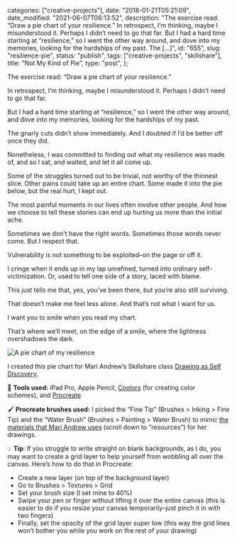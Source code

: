 
  categories: ["creative-projects"],
  date: "2018-01-21T05:21:09",
  date_modified: "2021-06-07T06:13:52",
  description:
    "The exercise read: “Draw a pie chart of your resilience.” In retrospect, I’m thinking, maybe I misunderstood it. Perhaps I didn’t need to go that far. But I had a hard time starting at “resilience,” so I went the other way around, and dove into my memories, looking for the hardships of my past. The […]",
  id: "655",
  slug: "resilience-pie",
  status: "publish",
  tags: ["creative-projects", "skillshare"],
  title: "Not My Kind of Pie",
  type: "post",
};


The exercise read: “Draw a pie chart of your resilience.”

In retrospect, I’m thinking, maybe I misunderstood it. Perhaps I didn’t need to go that far.

But I had a hard time starting at “resilience,” so I went the other way around, and dove into my memories, looking for the hardships of my past.

The gnarly cuts didn’t show immediately. And I doubted if I’d be better off once they did.

Nonetheless, I was committed to finding out what my resilience was made of, and so I sat, and waited, and let it all come up.

Some of the struggles turned out to be trivial, not worthy of the thinnest slice. Other pains could take up an entire chart. Some made it into the pie below, but the real hurt, I kept out.

The most painful moments in our lives often involve other people. And how we choose to tell these stories can end up hurting us more than the initial ache.

Sometimes we don’t have the right words. Sometimes those words never come. But I respect that.

Vulnerability is not something to be exploited–on the page or off it.

I cringe when it ends up in my lap unrefined, turned into ordinary self-victimization. Or, used to tell one side of a story, laced with blame.

This just tells me that, yes, you’ve been there, but you’re also still surviving.

That doesn’t make me feel less alone. And that’s not what I want for us.

I want you to smile when you read my chart.

That’s where we’ll meet, on the edge of a smile, where the lightness overshadows the dark.

![A pie chart of my resilience](/pages/posts/resilience-pie/mirha_masala_resilience_pie_chart_8.png "A Pie Chart of My Resilience")

I created this pie chart for Mari Andrew’s Skillshare class [Drawing as Self Discovery](https://skl.sh/3zaPVpF).

<PostFooter title="Tools & Tips">

🔧 **Tools used:** iPad Pro, Apple Pencil, [Coolors](https://coolors.co/) (for creating color schemes), and [Procreate](http://procreate.art)

🖌 **Procreate brushes used:** I picked the “Fine Tip” (Brushes > Inking > Fine Tip) and the “Water Brush” (Brushes > Painting > Water Brush) to mimic [the materials that Mari Andrew uses](https://www.skillshare.com/classes/Drawing-as-Self-Discovery-5-Ways-to-Start/831070146/projects) (scroll down to “resources”) for her drawings.

💡 **Tip**: If you struggle to write straight on blank backgrounds, as I do, you may want to create a grid layer to help yourself from wobbling all over the canvas. Here’s how to do that in Procreate:

- Create a new layer (on top of the background layer)
- Go to Brushes > Textures > Grid
- Set your brush size (I set mine to 40%)
- Swipe your pen or finger without lifting it over the entire canvas (this is easier to do if you resize your canvas temporarily–just pinch it in with two fingers)
- Finally, set the opacity of the grid layer super low (this way the grid lines won’t bother you while you work on the rest of your drawing)

</PostFooter>
